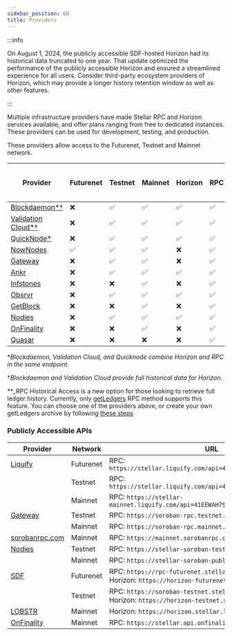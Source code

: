 ```yaml
---
sidebar_position: 60
title: Providers
---
```


:::info

On August 1, 2024, the publicly accessible SDF-hosted Horizon had its historical data truncated to one year. That update optimized the performance of the publicly accessible Horizon and ensured a streamlined experience for all users. Consider third-party ecosystem providers of Horizon, which may provide a longer history retention window as well as other features.

:::

Multiple infrastructure providers have made Stellar RPC and Horizon services available, and offer plans ranging from free to dedicated instances. These providers can be used for development, testing, and production.

These providers allow access to the Futurenet, Testnet and Mainnet network.

| Provider | Futurenet | Testnet | Mainnet | Horizon | RPC | RPC Historical Access ** |
| --- | --- | --- | --- | --- | --- | --- |
| [Blockdaemon\*†](https://www.blockdaemon.com/apply/soroban) | ❌ | ✅ | ✅ | ✅ | ✅ | ❌ |
| [Validation Cloud\*†](https://app.validationcloud.io/) | ❌ | ✅ | ✅ | ✅ | ✅ | ❌ |
| [QuickNode\*](https://www.quicknode.com/docs/stellar) | ❌ | ✅ | ✅ | ✅ | ✅ | ❌ |
| [NowNodes](https://nownodes.io/nodes/stellar-xlm) | ✅ | ✅ | ✅ | ❌ | ✅ | ❌ |
| [Gateway](https://gateway.fm/public-rpc/) | ❌ | ✅ | ✅ | ❌ | ✅ | ❌ |
| [Ankr](https://www.ankr.com/rpc/advanced-api/) | ❌ | ✅ | ✅ | ✅ | ✅ | ❌ |
| [Infstones](https://infstones.com/) | ❌ | ❌ | ✅ | ❌ | ✅ | ❌ |
| [Obsrvr](https://www.withObsrvr.com/) | ❌ | ✅ | ✅ | ✅ | ✅ | ✅ |
| [GetBlock](https://getblock.io/nodes/xlm/) | ❌ | ❌ | ✅ | ❌ | ✅ | ❌ |
| [Nodies](https://nodies.org) | ❌ | ✅ | ✅ | ✅ | ✅ | ❌ |
| [OnFinality](https://onfinality.io/networks/stellar) | ❌ | ❌ | ✅ | ❌ | ✅ | ❌ |
| [Quasar](https://quasar.lightsail.network/) | ❌ | ❌ | ❌ | ❌ | ✅ | ✅ |

\*_Blockdaemon, Validation Cloud, and Quicknode combine Horizon and RPC in the same endpoint._

†_Blockdaemon and Validation Cloud provide full historical data for Horizon._

**_RPC Historical Access is a new option for those looking to retrieve full ledger history. Currently, only [getLedgers](https://developers.stellar.org/docs/data/apis/rpc/api-reference/methods/getLedgers) RPC method supports this feature. You can choose one of the providers above, or create your own getLedgers archive by following [these steps](https://developers.stellar.org/docs/data/apis/rpc/admin-guide/data-lake-integration)

### Publicly Accessible APIs

| Provider | Network | URL |
| --- | --- | --- |
| [Liquify](https://www.liquify.io/) | Futurenet | RPC: `https://stellar.liquify.com/api=41EEWAH79Y5OCGI7/futurenet` |
|  | Testnet | RPC: `https://stellar.liquify.com/api=41EEWAH79Y5OCGI7/testnet` |
|  | Mainnet | RPC: `https://stellar-mainnet.liquify.com/api=41EEWAH79Y5OCGI7/mainnet` |
| [Gateway](https://gateway.fm/) | Testnet | RPC: `https://soroban-rpc.testnet.stellar.gateway.fm` |
|  | Mainnet | RPC: `https://soroban-rpc.mainnet.stellar.gateway.fm` |
| [sorobanrpc.com](https://sorobanrpc.com/) | Mainnet | RPC: `https://mainnet.sorobanrpc.com` |
| [Nodies](https://nodies.org) | Testnet | RPC: `https://stellar-soroban-testnet-public.nodies.app` |
|  | Mainnet | RPC: `https://stellar-soroban-public.nodies.app` |
| [SDF](http://www.stellar.org) | Futurenet | RPC: `https://rpc-futurenet.stellar.org` <br /> Horizon: `https://horizon-futurenet.stellar.org` |
|  | Testnet | RPC: `https://soroban-testnet.stellar.org` <br /> Horizon: `https://horizon-testnet.stellar.org` |
| [LOBSTR](https://lobstr.co) | Mainnet | Horizon: `https://horizon.stellar.lobstr.co` |
| [OnFinality](https://onfinality.io/networks/stellar) | Mainnet | RPC: `https://stellar.api.onfinality.io/public` |
